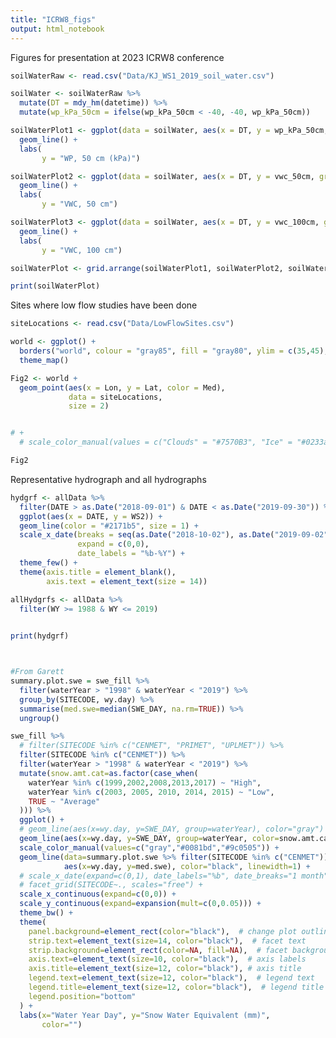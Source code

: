 ```yaml
---
title: "ICRW8_figs"
output: html_notebook
---
```


Figures for presentation at 2023 ICRW8 conference

```r
soilWaterRaw <- read.csv("Data/KJ_WS1_2019_soil_water.csv")

soilWater <- soilWaterRaw %>% 
  mutate(DT = mdy_hm(datetime)) %>% 
  mutate(wp_kPa_50cm = ifelse(wp_kPa_50cm < -40, -40, wp_kPa_50cm))

soilWaterPlot1 <- ggplot(data = soilWater, aes(x = DT, y = wp_kPa_50cm, group = site)) +
  geom_line() +
  labs(
       y = "WP, 50 cm (kPa)")

soilWaterPlot2 <- ggplot(data = soilWater, aes(x = DT, y = vwc_50cm, group = site)) +
  geom_line() +
  labs(
       y = "VWC, 50 cm")

soilWaterPlot3 <- ggplot(data = soilWater, aes(x = DT, y = vwc_100cm, group = site)) +
  geom_line() +
  labs(
       y = "VWC, 100 cm")

soilWaterPlot <- grid.arrange(soilWaterPlot1, soilWaterPlot2, soilWaterPlot3, nrow = 3)

print(soilWaterPlot)
```

Sites where low flow studies have been done
```r
siteLocations <- read.csv("Data/LowFlowSites.csv")

world <- ggplot() +
  borders("world", colour = "gray85", fill = "gray80", ylim = c(35,45), xlim = c(-125, -69)) +
  theme_map() 

Fig2 <- world + 
  geom_point(aes(x = Lon, y = Lat, color = Med),
             data = siteLocations, 
             size = 2) 


# +
  # scale_color_manual(values = c("Clouds" = "#7570B3", "Ice" = "#0233a6", "Incl" = "#66A61E", "NoVeg" = "#E7298A"))

Fig2
```

Representative hydrograph and all hydrographs
```r
hydgrf <- allData %>% 
  filter(DATE > as.Date("2018-09-01") & DATE < as.Date("2019-09-30")) %>% 
  ggplot(aes(x = DATE, y = WS2)) +
  geom_line(color = "#2171b5", size = 1) +
  scale_x_date(breaks = seq(as.Date("2018-10-02"), as.Date("2019-09-02"), by="2 months"),
               expand = c(0,0),
               date_labels = "%b-%Y") +
  theme_few() +
  theme(axis.title = element_blank(),
        axis.text = element_text(size = 14))

allHydgrfs <- allData %>% 
  filter(WY >= 1988 & WY <= 2019)
  

print(hydgrf)



#From Garett
summary.plot.swe = swe_fill %>% 
  filter(waterYear > "1998" & waterYear < "2019") %>% 
  group_by(SITECODE, wy.day) %>% 
  summarise(med.swe=median(SWE_DAY, na.rm=TRUE)) %>%
  ungroup()

swe_fill %>% 
  # filter(SITECODE %in% c("CENMET", "PRIMET", "UPLMET")) %>%
  filter(SITECODE %in% c("CENMET")) %>%
  filter(waterYear > "1998" & waterYear < "2019") %>% 
  mutate(snow.amt.cat=as.factor(case_when(
    waterYear %in% c(1999,2002,2008,2013,2017) ~ "High",
    waterYear %in% c(2003, 2005, 2010, 2014, 2015) ~ "Low",
    TRUE ~ "Average"
  ))) %>% 
  ggplot() +
  # geom_line(aes(x=wy.day, y=SWE_DAY, group=waterYear), color="gray") +
  geom_line(aes(x=wy.day, y=SWE_DAY, group=waterYear, color=snow.amt.cat)) +
  scale_color_manual(values=c("gray","#0081bd","#9c0505")) +
  geom_line(data=summary.plot.swe %>% filter(SITECODE %in% c("CENMET")),
            aes(x=wy.day, y=med.swe), color="black", linewidth=1) +
  # scale_x_date(expand=c(0,1), date_labels="%b", date_breaks="1 month") +
  # facet_grid(SITECODE~., scales="free") +
  scale_x_continuous(expand=c(0,0)) +
  scale_y_continuous(expand=expansion(mult=c(0,0.05))) +
  theme_bw() +
  theme(
    panel.background=element_rect(color="black"),  # change plot outline color
    strip.text=element_text(size=14, color="black"),  # facet text
    strip.background=element_rect(color=NA, fill=NA),  # facet background
    axis.text=element_text(size=10, color="black"),  # axis labels
    axis.title=element_text(size=12, color="black"), # axis title
    legend.text=element_text(size=12, color="black"),  # legend text
    legend.title=element_text(size=12, color="black"),  # legend title text
    legend.position="bottom"
  ) +
  labs(x="Water Year Day", y="Snow Water Equivalent (mm)", 
       color="")

```


































